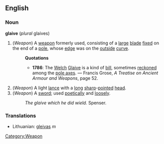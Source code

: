 ==English==
===Noun===
'''glaive''' (''plural'' glaives)
#(''Weapon'') [[Category:Weapon]] A [[weapon]] formerly used, consisting of a [[large]] [[blade]] [[fix]]ed on the end of a [[pole]], whose [[edge]] was on the [[outside]] [[curve]].
#:'''Quotations'''
#:*'''1786''': The [[Welch]] [[Glaive]] is a kind of [[bill]], sometimes [[reckon]]ed among the [[pole axe]]s. &mdash; Francis Grose, ''A Treatise on Ancient Armour and Weapons'', page 52.
#(''Weapon'') A light [[lance]] with a [[long]] [[sharp]]-[[point]]ed [[head]]. 
#(''Weapon'') A [[sword]]; used [[poetically]] and [[loosely]].
#:''The glaive which he did wield.'' Spenser.

===Translations===
*Lithuanian: [[gleivas]] ''m''